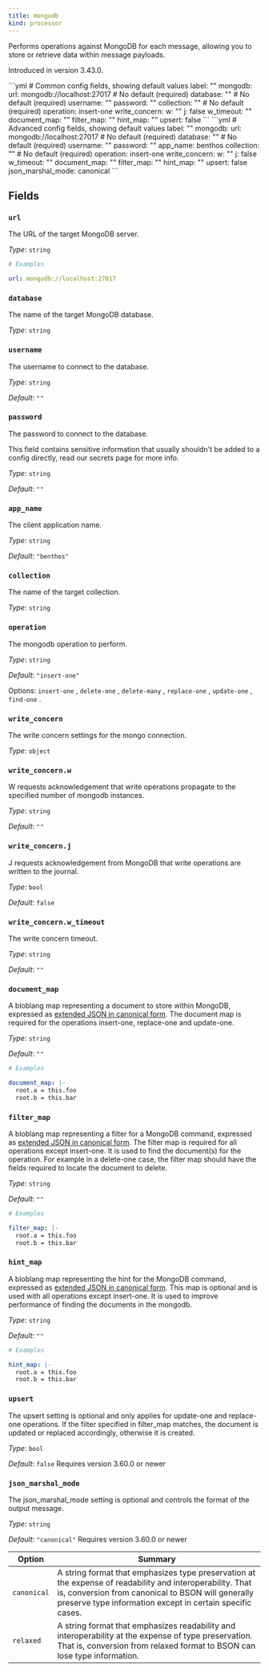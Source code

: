 ```yaml
---
title: mongodb
kind: processor
---
```


Performs operations against MongoDB for each message, allowing you to store or retrieve data within message payloads.

Introduced in version 3.43.0.


<Tabs>
<TabItem label="Common">
```yml
# Common config fields, showing default values
label: ""
mongodb:
  url: mongodb://localhost:27017 # No default (required)
  database: "" # No default (required)
  username: ""
  password: ""
  collection: "" # No default (required)
  operation: insert-one
  write_concern:
    w: ""
    j: false
    w_timeout: ""
  document_map: ""
  filter_map: ""
  hint_map: ""
  upsert: false
```
</TabItem>
<TabItem label="Advanced">
```yml
# Advanced config fields, showing default values
label: ""
mongodb:
  url: mongodb://localhost:27017 # No default (required)
  database: "" # No default (required)
  username: ""
  password: ""
  app_name: benthos
  collection: "" # No default (required)
  operation: insert-one
  write_concern:
    w: ""
    j: false
    w_timeout: ""
  document_map: ""
  filter_map: ""
  hint_map: ""
  upsert: false
  json_marshal_mode: canonical
```
</TabItem>
</Tabs>

## Fields

### `url`

The URL of the target MongoDB server.


*Type*: `string`


```yml
# Examples

url: mongodb://localhost:27017
```

### `database`

The name of the target MongoDB database.


*Type*: `string`


### `username`

The username to connect to the database.


*Type*: `string`

*Default*: `""`

### `password`

The password to connect to the database.
<Aside type="caution" title="Sensitive Information">
	This field contains sensitive information that usually shouldn't be added to a config directly, read our secrets page for more info.
</Aside>



*Type*: `string`

*Default*: `""`

### `app_name`

The client application name.


*Type*: `string`

*Default*: `"benthos"`

### `collection`

The name of the target collection.


*Type*: `string`


### `operation`

The mongodb operation to perform.


*Type*: `string`

*Default*: `"insert-one"`

Options:
`insert-one`
, `delete-one`
, `delete-many`
, `replace-one`
, `update-one`
, `find-one`
.

### `write_concern`

The write concern settings for the mongo connection.


*Type*: `object`


### `write_concern.w`

W requests acknowledgement that write operations propagate to the specified number of mongodb instances.


*Type*: `string`

*Default*: `""`

### `write_concern.j`

J requests acknowledgement from MongoDB that write operations are written to the journal.


*Type*: `bool`

*Default*: `false`

### `write_concern.w_timeout`

The write concern timeout.


*Type*: `string`

*Default*: `""`

### `document_map`

A bloblang map representing a document to store within MongoDB, expressed as [extended JSON in canonical form](https://www.mongodb.com/docs/manual/reference/mongodb-extended-json/). The document map is required for the operations insert-one, replace-one and update-one.


*Type*: `string`

*Default*: `""`

```yml
# Examples

document_map: |-
  root.a = this.foo
  root.b = this.bar
```

### `filter_map`

A bloblang map representing a filter for a MongoDB command, expressed as [extended JSON in canonical form](https://www.mongodb.com/docs/manual/reference/mongodb-extended-json/). The filter map is required for all operations except insert-one. It is used to find the document(s) for the operation. For example in a delete-one case, the filter map should have the fields required to locate the document to delete.


*Type*: `string`

*Default*: `""`

```yml
# Examples

filter_map: |-
  root.a = this.foo
  root.b = this.bar
```

### `hint_map`

A bloblang map representing the hint for the MongoDB command, expressed as [extended JSON in canonical form](https://www.mongodb.com/docs/manual/reference/mongodb-extended-json/). This map is optional and is used with all operations except insert-one. It is used to improve performance of finding the documents in the mongodb.


*Type*: `string`

*Default*: `""`

```yml
# Examples

hint_map: |-
  root.a = this.foo
  root.b = this.bar
```

### `upsert`

The upsert setting is optional and only applies for update-one and replace-one operations. If the filter specified in filter_map matches, the document is updated or replaced accordingly, otherwise it is created.


*Type*: `bool`

*Default*: `false`
Requires version 3.60.0 or newer

### `json_marshal_mode`

The json_marshal_mode setting is optional and controls the format of the output message.


*Type*: `string`

*Default*: `"canonical"`
Requires version 3.60.0 or newer


| Option | Summary |
| ------ | ------- |
| `canonical` | A string format that emphasizes type preservation at the expense of readability and interoperability. That is, conversion from canonical to BSON will generally preserve type information except in certain specific cases.  |
| `relaxed` | A string format that emphasizes readability and interoperability at the expense of type preservation. That is, conversion from relaxed format to BSON can lose type information. |



